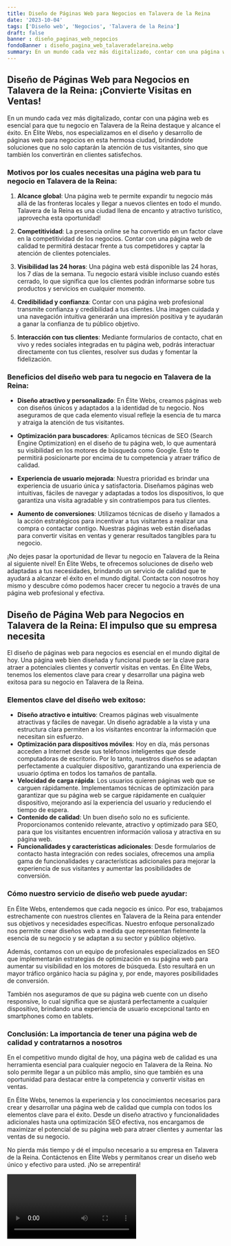 ```yaml
---
title: Diseño de Páginas Web para Negocios en Talavera de la Reina
date: '2023-10-04'
tags: ['Diseño web', 'Negocios', 'Talavera de la Reina']
draft: false
banner : diseño_paginas_web_negocios
fondoBanner : diseño_pagina_web_talaveradelareina.webp
summary: En un mundo cada vez más digitalizado, contar con una página web es esencial para que tu negocio en Talavera de la Reina destaque y alcance el éxito. En Élite Webs, nos especializamos en el diseño y desarrollo de páginas web para negocios en esta hermosa ciudad, brindándote soluciones que no solo captarán la atención de tus visitantes, sino que también los convertirán en clientes satisfechos.
---
```


## Diseño de Páginas Web para Negocios en Talavera de la Reina: ¡Convierte Visitas en Ventas!

En un mundo cada vez más digitalizado, contar con una página web es esencial para que tu negocio en Talavera de la Reina destaque y alcance el éxito. En Élite Webs, nos especializamos en el diseño y desarrollo de páginas web para negocios en esta hermosa ciudad, brindándote soluciones que no solo captarán la atención de tus visitantes, sino que también los convertirán en clientes satisfechos.

### Motivos por los cuales necesitas una página web para tu negocio en Talavera de la Reina:

1. **Alcance global**: Una página web te permite expandir tu negocio más allá de las fronteras locales y llegar a nuevos clientes en todo el mundo. Talavera de la Reina es una ciudad llena de encanto y atractivo turístico, ¡aprovecha esta oportunidad!

2. **Competitividad**: La presencia online se ha convertido en un factor clave en la competitividad de los negocios. Contar con una página web de calidad te permitirá destacar frente a tus competidores y captar la atención de clientes potenciales.

3. **Visibilidad las 24 horas**: Una página web está disponible las 24 horas, los 7 días de la semana. Tu negocio estará visible incluso cuando estés cerrado, lo que significa que los clientes podrán informarse sobre tus productos y servicios en cualquier momento.

4. **Credibilidad y confianza**: Contar con una página web profesional transmite confianza y credibilidad a tus clientes. Una imagen cuidada y una navegación intuitiva generarán una impresión positiva y te ayudarán a ganar la confianza de tu público objetivo.

5. **Interacción con tus clientes**: Mediante formularios de contacto, chat en vivo y redes sociales integradas en tu página web, podrás interactuar directamente con tus clientes, resolver sus dudas y fomentar la fidelización.

### Beneficios del diseño web para tu negocio en Talavera de la Reina:

- **Diseño atractivo y personalizado**: En Élite Webs, creamos páginas web con diseños únicos y adaptados a la identidad de tu negocio. Nos aseguramos de que cada elemento visual refleje la esencia de tu marca y atraiga la atención de tus visitantes.

- **Optimización para buscadores**: Aplicamos técnicas de SEO (Search Engine Optimization) en el diseño de tu página web, lo que aumentará su visibilidad en los motores de búsqueda como Google. Esto te permitirá posicionarte por encima de tu competencia y atraer tráfico de calidad.

- **Experiencia de usuario mejorada**: Nuestra prioridad es brindar una experiencia de usuario única y satisfactoria. Diseñamos páginas web intuitivas, fáciles de navegar y adaptadas a todos los dispositivos, lo que garantiza una visita agradable y sin contratiempos para tus clientes.

- **Aumento de conversiones**: Utilizamos técnicas de diseño y llamados a la acción estratégicos para incentivar a tus visitantes a realizar una compra o contactar contigo. Nuestras páginas web están diseñadas para convertir visitas en ventas y generar resultados tangibles para tu negocio.

¡No dejes pasar la oportunidad de llevar tu negocio en Talavera de la Reina al siguiente nivel! En Élite Webs, te ofrecemos soluciones de diseño web adaptadas a tus necesidades, brindando un servicio de calidad que te ayudará a alcanzar el éxito en el mundo digital. Contacta con nosotros hoy mismo y descubre cómo podemos hacer crecer tu negocio a través de una página web profesional y efectiva.

<GifSeo />

<Cta />

## Diseño de Página Web para Negocios en Talavera de la Reina: El impulso que su empresa necesita

El diseño de páginas web para negocios es esencial en el mundo digital de hoy. Una página web bien diseñada y funcional puede ser la clave para atraer a potenciales clientes y convertir visitas en ventas. En Élite Webs, tenemos los elementos clave para crear y desarrollar una página web exitosa para su negocio en Talavera de la Reina.

### Elementos clave del diseño web exitoso:
- **Diseño atractivo e intuitivo**: Creamos páginas web visualmente atractivas y fáciles de navegar. Un diseño agradable a la vista y una estructura clara permiten a los visitantes encontrar la información que necesitan sin esfuerzo.
- **Optimización para dispositivos móviles**: Hoy en día, más personas acceden a Internet desde sus teléfonos inteligentes que desde computadoras de escritorio. Por lo tanto, nuestros diseños se adaptan perfectamente a cualquier dispositivo, garantizando una experiencia de usuario óptima en todos los tamaños de pantalla.
- **Velocidad de carga rápida**: Los usuarios quieren páginas web que se carguen rápidamente. Implementamos técnicas de optimización para garantizar que su página web se cargue rápidamente en cualquier dispositivo, mejorando así la experiencia del usuario y reduciendo el tiempo de espera.
- **Contenido de calidad**: Un buen diseño solo no es suficiente. Proporcionamos contenido relevante, atractivo y optimizado para SEO, para que los visitantes encuentren información valiosa y atractiva en su página web.
- **Funcionalidades y características adicionales**: Desde formularios de contacto hasta integración con redes sociales, ofrecemos una amplia gama de funcionalidades y características adicionales para mejorar la experiencia de sus visitantes y aumentar las posibilidades de conversión.

### Cómo nuestro servicio de diseño web puede ayudar:
En Élite Webs, entendemos que cada negocio es único. Por eso, trabajamos estrechamente con nuestros clientes en Talavera de la Reina para entender sus objetivos y necesidades específicas. Nuestro enfoque personalizado nos permite crear diseños web a medida que representan fielmente la esencia de su negocio y se adaptan a su sector y público objetivo.

Además, contamos con un equipo de profesionales especializados en SEO que implementarán estrategias de optimización en su página web para aumentar su visibilidad en los motores de búsqueda. Esto resultará en un mayor tráfico orgánico hacia su página y, por ende, mayores posibilidades de conversión.

También nos aseguramos de que su página web cuente con un diseño responsive, lo cual significa que se ajustará perfectamente a cualquier dispositivo, brindando una experiencia de usuario excepcional tanto en smartphones como en tablets.

### Conclusión: La importancia de tener una página web de calidad y contratarnos a nosotros

En el competitivo mundo digital de hoy, una página web de calidad es una herramienta esencial para cualquier negocio en Talavera de la Reina. No solo permite llegar a un público más amplio, sino que también es una oportunidad para destacar entre la competencia y convertir visitas en ventas.

En Élite Webs, tenemos la experiencia y los conocimientos necesarios para crear y desarrollar una página web de calidad que cumpla con todos los elementos clave para el éxito. Desde un diseño atractivo y funcionalidades adicionales hasta una optimización SEO efectiva, nos encargamos de maximizar el potencial de su página web para atraer clientes y aumentar las ventas de su negocio.

No pierda más tiempo y dé el impulso necesario a su empresa en Talavera de la Reina. Contáctenos en Élite Webs y permítanos crear un diseño web único y efectivo para usted. ¡No se arrepentirá!

<Video />

<CtaBot job='Negocios' city='Talavera de la Reina'/>

<Gmaps query='Talavera de la Reina+españa+maps' />